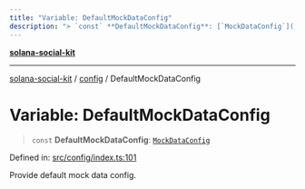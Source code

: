 ```yaml
---
title: "Variable: DefaultMockDataConfig"
description: "> `const` **DefaultMockDataConfig**: [`MockDataConfig`](../interfaces/MockDataConfig.md)"
---
```


[**solana-social-kit**](../../README.mdx)

***

[solana-social-kit](../../README.mdx) / [config](../README.mdx) / DefaultMockDataConfig

# Variable: DefaultMockDataConfig

> `const` **DefaultMockDataConfig**: [`MockDataConfig`](../interfaces/MockDataConfig.mdx)

Defined in: [src/config/index.ts:101](https://github.com/SendArcade/solana-app-kit/blob/bd4b3556b8f469c27ebb06f4df65b3a36b43ba3b/src/config/index.ts#L101)

Provide default mock data config.
